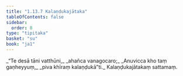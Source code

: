 ```yaml
---
title: "1.13.7 Kalaṇḍukajātaka"
tableOfContents: false
sidebar:
  order: 8
type: "tipitaka"
basket: "su"
book: "ja1"
---
```



<DynamicBreadcrumb />

<Division number="127" book="ja1">

<Paragraph number="281" type="verses" book="ja1">
_“Te desā tāni vatthūni,_  
_ahañca vanagocaro;_  
_Anuvicca kho taṃ gaṇheyyuṃ,_  
_piva khīraṃ kalaṇḍukā”ti._  


</Paragraph>
</Division>

<Paragraph number="282" type="center" book="ja1">
Kalaṇḍukajātakaṃ sattamaṃ.
</Paragraph>